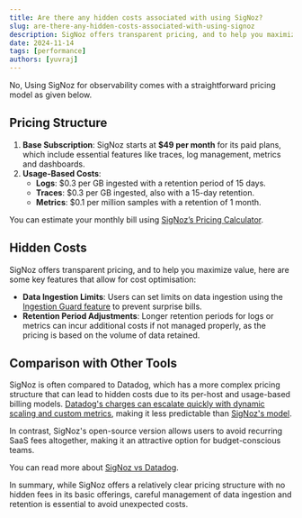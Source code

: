 ```yaml
---
title: Are there any hidden costs associated with using SigNoz?
slug: are-there-any-hidden-costs-associated-with-using-signoz
description: SigNoz offers transparent pricing, and to help you maximize value, here are some key features that allow for cost optimisation.
date: 2024-11-14
tags: [performance]
authors: [yuvraj]
---
```


No, Using SigNoz for observability comes with a straightforward pricing model as given below.

## Pricing Structure

1. **Base Subscription**: SigNoz starts at **$49 per month** for its paid plans, which include essential features like traces, log management, metrics and dashboards.
2. **Usage-Based Costs**:
    - **Logs**: $0.3 per GB ingested with a retention period of 15 days.
    - **Traces**: $0.3 per GB ingested, also with a 15-day retention.
    - **Metrics**: $0.1 per million samples with a retention of 1 month.

You can estimate your monthly bill using [SigNoz’s Pricing Calculator](https://signoz.io/pricing/).

## Hidden Costs

SigNoz offers transparent pricing, and to help you maximize value, here are some key features that allow for cost optimisation:

- **Data Ingestion Limits**: Users can set limits on data ingestion using the [Ingestion Guard feature](https://signoz.io/blog/introducing-ingest-guard-feature/) to prevent surprise bills.
- **Retention Period Adjustments**: Longer retention periods for logs or metrics can incur additional costs if not managed properly, as the pricing is based on the volume of data retained.

## Comparison with Other Tools

SigNoz is often compared to Datadog, which has a more complex pricing structure that can lead to hidden costs due to its per-host and usage-based billing models. [Datadog's charges can escalate quickly with dynamic scaling and custom metrics](https://signoz.io/blog/datadog-pricing/), making it less predictable than [SigNoz's model](https://signoz.io/blog/pricing-comparison-signoz-vs-datadog-vs-newrelic-vs-grafana/). 

In contrast, SigNoz's open-source version allows users to avoid recurring SaaS fees altogether, making it an attractive option for budget-conscious teams.

You can read more about [SigNoz vs Datadog](https://signoz.io/product-comparison/signoz-vs-datadog).

In summary, while SigNoz offers a relatively clear pricing structure with no hidden fees in its basic offerings, careful management of data ingestion and retention is essential to avoid unexpected costs.
